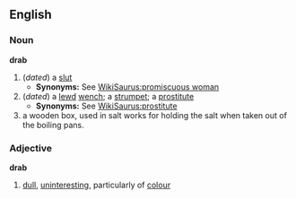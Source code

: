 ==English==

===Noun===
'''drab'''
#(''dated'') a [[slut]]
#*'''Synonyms:''' See [[WikiSaurus:promiscuous woman]]
#(''dated'') a [[lewd]] [[wench]]; a [[strumpet]]; a [[prostitute]]
#*'''Synonyms:''' See [[WikiSaurus:prostitute]]
#a wooden box, used in salt works for holding the salt when taken out of the boiling pans.
===Adjective===
'''drab'''
#[[dull]], [[uninteresting]], particularly of [[colour]]